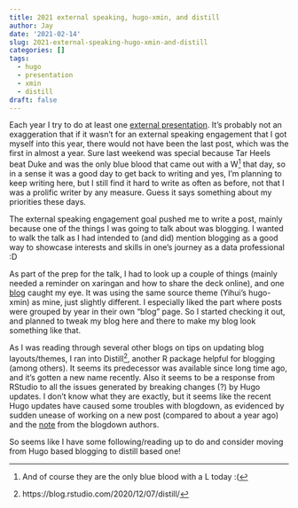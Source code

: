 ```yaml
---
title: 2021 external speaking, hugo-xmin, and distill
author: Jay
date: '2021-02-14'
slug: 2021-external-speaking-hugo-xmin-and-distill
categories: []
tags:
  - hugo
  - presentation
  - xmin
  - distill
draft: false
---
```


Each year I try to do at least one [external presentation](https://joongsup.rbind.io/post/2018/07/22/external-presentation-goal/). It's probably not an exaggeration that if it wasn't for an external speaking engagement that I got myself into this year, there would not have been the last post, which was the first in almost a year. Sure last weekend was special because Tar Heels beat Duke and was the only blue blood that came out with a W^[And of course they are the only blue blood with a L today :(] that day, so in a sense it was a good day to get back to writing and yes, I'm planning to keep writing here, but I still find it hard to write as often as before, not that I was a prolific writer by any measure. Guess it says something about my priorities these days. 

The external speaking engagement goal pushed me to write a post, mainly because one of the things I was going to talk about was blogging. I wanted to walk the talk as I had intended to (and did) mention blogging as a good way to showcase interests and skills in one's journey as a data professional :D 

As part of the prep for the talk, I had to look up a couple of things (mainly needed a reminder on xaringan and how to share the deck online), and one [blog](https://timmastny.rbind.io/blog/embed-slides-knitr-blogdown/) caught my eye. It was using the same source theme (Yihui's hugo-xmin) as mine, just slightly different. I especially liked the part where posts were grouped by year in their own "blog" page. So I started checking it out, and planned to tweak my blog here and there to make my blog look something like that.

As I was reading through several other blogs on tips on updating blog layouts/themes, I ran into Distill^[https://blog.rstudio.com/2020/12/07/distill/], another R package helpful for blogging (among others). It seems its predecessor was available since long time ago, and it's gotten a new name recently. Also it seems to be a response from RStudio to all the issues generated by breaking changes (?) by Hugo updates. I don't know what they are exactly, but it seems like the recent Hugo updates have caused some troubles with blogdown, as evidenced by sudden unease of working on a new post (compared to about a year ago) and the [note](https://bookdown.org/yihui/blogdown/) from the blogdown authors.

So seems like I have some following/reading up to do and consider moving from Hugo based blogging to distill based one!